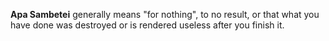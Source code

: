 '''Apa Sambetei''' generally means "for nothing", to no result, or that what you have done was destroyed or is rendered useless after you finish it.


{{myth-stub}}